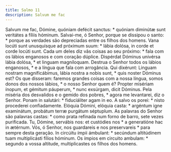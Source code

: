 ```yaml
---
title: Salmo 11
description: Salvum me fac
---
```


<div class="side-by-side not-content">
  <span>
    Salvum me fac, Dómine, quóniam defécit sanctus: * quóniam diminútæ sunt
    veritátes a fíliis hóminum.
  </span>
  <span>
    Salvai-me, ó Senhor, porque se dissipou o santo: * porque as verdades são
    depreciadas entre os filhos dos homens.
  </span>
  <span>
    Vana locúti sunt unusquísque ad próximum suum: * lábia dolósa, in corde et
    corde locúti sunt.
  </span>
  <span>
    Cada um deles diz vãs coisas ao seu próximo: * fala com os lábios enganosos
    e com coração dúplice.
  </span>
  <span>
    Dispérdat Dóminus univérsa lábia dolósa, * et linguam magníloquam.
  </span>
  <span>
    Destrua o Senhor todos os lábios enganosos, * e a língua que fala com
    arrogância.
  </span>
  <span>
    Qui dixérunt: Linguam nostram magnificábimus, lábia nostra a nobis sunt, *
    quis noster Dóminus est?
  </span>
  <span>
    Os que disseram: faremos grandes coisas com a nossa língua, somos donos dos
    nossos lábios, * o nosso Senhor quem é?
  </span>
  <span>
    Propter misériam ínopum, et gémitum páuperum, * nunc exsúrgam, dicit
    Dóminus.
  </span>
  <span>
    Pela miséria dos desvalidos e o gemido dos pobres, * agora me levantarei,
    diz o Senhor.
  </span>
  <span>
    Ponam in salutári: * fiduciáliter agam in eo.
  </span>
  <span>
    A salvo os porei: * nisto procederei confiadamente.
  </span>
  <span>
    Elóquia Dómini, elóquia casta: * argéntum igne examinátum, probátum terræ
    purgátum séptuplum.
  </span>
  <span>
    As palavras do Senhor são palavras castas: * como prata refinada num forno
    de barro, sete vezes purificada.
  </span>
  <span>
    Tu, Dómine, servábis nos: et custódies nos * a generatióne hac in ætérnum.
  </span>
  <span>
    Vós, ó Senhor, nos guardareis e nos preservareis * para sempre desta
    geração.
  </span>
  <span>
    In circúitu ímpii ámbulant: * secúndum altitúdinem tuam multiplicásti fílios
    hóminum.
  </span>
  <span>
    Os ímpios em circuito ambulam: * segundo a vossa altitude, multiplicastes os
    filhos dos homens.
  </span>
</div>
